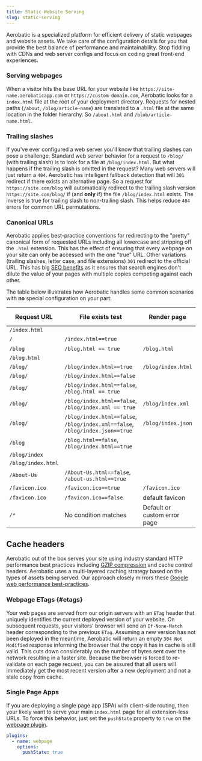 ```yaml
---
title: Static Website Serving
slug: static-serving
---
```


Aerobatic is a specialized platform for efficient delivery of static webpages and website assets. We take care of the configuration details for you that provide the best balance of performance and maintainability. Stop fiddling with CDNs and web server configs and focus on coding great front-end experiences.

### Serving webpages

When a visitor hits the base URL for your website like `https://site-name.aerobaticapp.com` or `https://custom-domain.com`, Aerobatic looks for a `index.html` file at the root of your deployment directory. Requests for nested paths (`/about`, `/blog/article-name`) are translated to a `.html` file at the same location in the folder hierarchy. So `/about.html` and `/blob/article-name.html`.

### Trailing slashes

If you've ever configured a web server you'll know that trailing slashes can pose a challenge. Standard web server behavior for a request to `/blog/` (with trailing slash) is to look for a file at `/blog/index.html`. But what happens if the trailing slash is omitted in the request? Many web servers will just return a `404`. Aerobatic has intelligent fallback detection that will `301` redirect if there exists an alternative page. So a request for `https://site.com/blog` will automatically redirect to the trailing slash version `https://site.com/blog/` if (and **only** if) the file `/blog/index.html` exists. The inverse is true for trailing slash to non-trailing slash. This helps reduce `404` errors for common URL permutations.

### Canonical URLs

Aerobatic applies best-practice conventions for redirecting to the "pretty" canonical form of requested URLs including all lowercase and stripping off the `.html` extension. This has the effect of ensuring that every webpage on your site can only be accessed with the one "true" URL. Other variations (trailing slashes, letter case, and file extensions) `301` redirect to the official URL. This has big [SEO benefits](https://support.google.com/webmasters/answer/139066?hl=en) as it ensures that search engines don't dilute the value of your pages with multiple copies competing against each other.

The table below illustrates how Aerobatic handles some common scenarios with **no** special configuration on your part:

| Request URL        | File exists test                                                              | Render page                  | Redirect url | Response Code  |
| ------------------ | ----------------------------------------------------------------------------- | ---------------------------- | ------------ | -------------- |
| `/index.html`      |                                                                               |                              | `/`          | `301`          |
| `/`                | `/index.html==true`                                                           |                              |              | `200` or `304` |
| `/blog`            | `/blog.html == true`                                                          | `/blog.html`                 |              | `200` or `304` |
| `/blog.html`       |                                                                               |                              | `/blog`      | `301`          |
| `/blog/`           | `/blog/index.html==true`                                                      | `/blog/index.html`           |              | `200` or `304` |
| `/blog/`           | `/blog/index.html==false`                                                     |
| `/blog/`           | `/blog/index.html==false`, `/blog.html == true`                               |                              | `/blog`      | `301`          |
| `/blog/`           | `/blog/index.html==false`, `/blog/index.xml == true`                          | `/blog/index.xml`            |              | `200` or `304` |
| `/blog/`           | `/blog/index.html==false`, `/blog/index.xml==false`, `/blog/index.json==true` | `/blog/index.json`           |              | `200` or `304` |
| `/blog`            | `/blog.html==false`, `/blog/index.html==true`                                 |                              | `/blog/`     | `301`          |
| `/blog/index`      |                                                                               |                              | `/blog/`     | `301`          |
| `/blog/index.html` |                                                                               |                              | `/blog/`     | `301`          |
| `/About-Us`        | `/About-Us.html==false`, `/about-us.html==true`                               |                              | `/about-us`  | `301`          |
| `/favicon.ico`     | `/favicon.ico==true`                                                          | `/favicon.ico`               |              | `200` or `304` |
| `/favicon.ico`     | `/favicon.ico==false`                                                         | default favicon              |              | `200` or `304` |
| `/*`               | No condition matches                                                          | Default or custom error page |              | `404`          |

## Cache headers

Aerobatic out of the box serves your site using industry standard HTTP performance best practices including [GZIP compression](https://developers.google.com/web/fundamentals/performance/optimizing-content-efficiency/optimize-encoding-and-transfer?hl=en#text-compression-with-gzip) and cache control headers. Aerobatic uses a multi-layered caching strategy based on the types of assets being served. Our approach closely mirrors these [Google web performance best-practices](https://developers.google.com/web/fundamentals/performance/optimizing-content-efficiency/http-caching).

### Webpage ETags {#etags}

Your web pages are served from our origin servers with an `ETag` header that uniquely identifies the current deployed version of your website. On subsequent requests, your visitors' browser will send an `If-None-Match` header corresponding to the previous `ETag`. Assuming a new version has not been deployed in the meantime, Aerobatic will return an empty `304 Not Modified` response informing the browser that the copy it has in cache is still valid. This cuts down considerably on the number of bytes sent over the network resulting in a faster site. Because the browser is forced to re-validate on each page request, you can be assured that all users will immediately get the most recent version after a new deployment and not a stale copy from cache.

### Single Page Apps

If you are deploying a single page app (SPA) with client-side routing, then your likely want to serve your main `index.html` page for all extension-less URLs. To force this behavior, just set the `pushState` property to `true` on the [webpage plugin](/docs/plugins/webpage/).

```yaml
plugins:
  - name: webpage
    options:
      pushState: true
```
